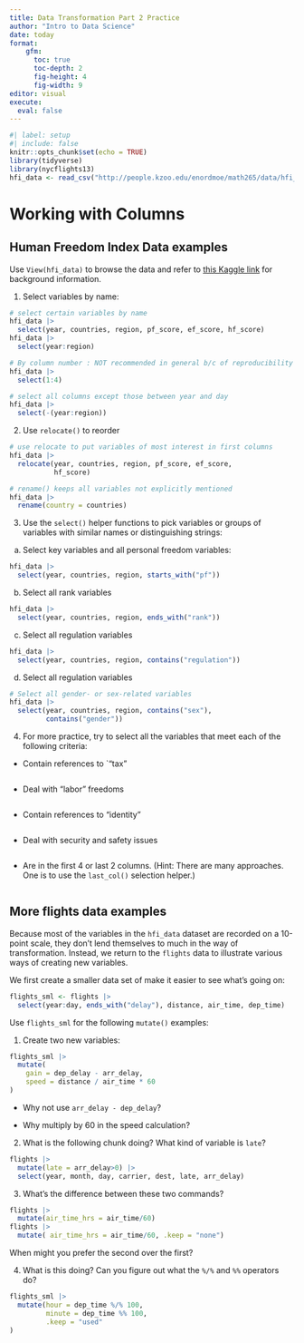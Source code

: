 ```yaml
---
title: Data Transformation Part 2 Practice
author: "Intro to Data Science"
date: today
format: 
    gfm: 
      toc: true
      toc-depth: 2
      fig-height: 4
      fig-width: 9
editor: visual
execute: 
  eval: false
---
```


```r
#| label: setup
#| include: false
knitr::opts_chunk$set(echo = TRUE)
library(tidyverse)
library(nycflights13)
hfi_data <- read_csv("http://people.kzoo.edu/enordmoe/math265/data/hfi_cc_2022.csv")
```

# Working with Columns

## Human Freedom Index Data examples

Use `View(hfi_data)` to browse the data and refer to [this Kaggle link](https://www.kaggle.com/gsutters/the-human-freedom-index) for background information.

1)  Select variables by name:

```r
# select certain variables by name
hfi_data |> 
  select(year, countries, region, pf_score, ef_score, hf_score)
hfi_data |> 
  select(year:region)

# By column number : NOT recommended in general b/c of reproducibility problems
hfi_data |> 
  select(1:4)

# select all columns except those between year and day
hfi_data |> 
  select(-(year:region))
```

2)  Use `relocate()` to reorder

```r
# use relocate to put variables of most interest in first columns
hfi_data |> 
  relocate(year, countries, region, pf_score, ef_score,
           hf_score)

# rename() keeps all variables not explicitly mentioned 
hfi_data |> 
  rename(country = countries)
```

3)  Use the `select()` helper functions to pick variables or groups of variables with similar names or distinguishing strings:

<!-- -->

a)  Select key variables and all personal freedom variables:

```r
hfi_data |> 
  select(year, countries, region, starts_with("pf"))
```

b)  Select all rank variables

```r
hfi_data |> 
  select(year, countries, region, ends_with("rank"))
```

c)  Select all regulation variables

```r
hfi_data |> 
  select(year, countries, region, contains("regulation"))
```

d)  Select all regulation variables

```r
# Select all gender- or sex-related variables
hfi_data |> 
  select(year, countries, region, contains("sex"),
         contains("gender"))
```

4)  For more practice, try to select all the variables that meet each of the following criteria:

-   Contain references to \`"tax"\

```r

```

-   Deal with "labor" freedoms\

```r

```

-   Contain references to "identity"\

```r

```

-   Deal with security and safety issues

```r

```

-   Are in the first 4 or last 2 columns. (Hint: There are many approaches. One is to use the `last_col()` selection helper.)

```r

```

## More **flights** data examples

Because most of the variables in the `hfi_data` dataset are recorded on a 10-point scale, they don't lend themselves to much in the way of transformation. Instead, we return to the `flights` data to illustrate various ways of creating new variables.

We first create a smaller data set of make it easier to see what's going on:

```r
flights_sml <- flights |> 
  select(year:day, ends_with("delay"), distance, air_time, dep_time)
```

Use `flights_sml` for the following `mutate()` examples:

1)  Create two new variables:

```r
flights_sml |> 
  mutate(
    gain = dep_delay - arr_delay,
    speed = distance / air_time * 60
)
```

-   Why not use `arr_delay - dep_delay`?

-   Why multiply by 60 in the speed calculation?

2)  What is the following chunk doing? What kind of variable is `late`?

```r
flights |> 
  mutate(late = arr_delay>0) |> 
  select(year, month, day, carrier, dest, late, arr_delay)
```

3)  What's the difference between these two commands?

```r
flights |> 
  mutate(air_time_hrs = air_time/60)
flights |> 
  mutate( air_time_hrs = air_time/60, .keep = "none")
```

When might you prefer the second over the first?

4)  What is this doing? Can you figure out what the `%/%` and `%%` operators do?

```r
flights_sml |> 
  mutate(hour = dep_time %/% 100, 
         minute = dep_time %% 100,
         .keep = "used"
)
```

